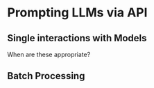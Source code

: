 # Prompting LLMs via API
  
## Single interactions with Models

When are these appropriate?

## Batch Processing